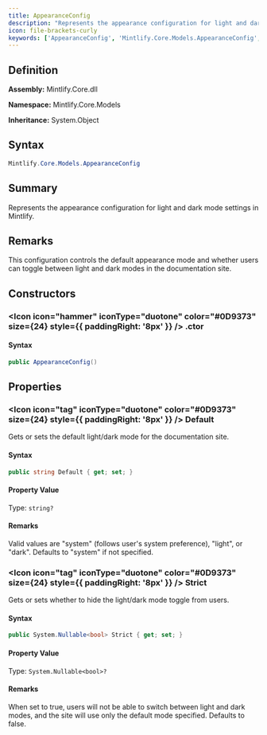 ```yaml
---
title: AppearanceConfig
description: "Represents the appearance configuration for light and dark mode settings in Mintlify."
icon: file-brackets-curly
keywords: ['AppearanceConfig', 'Mintlify.Core.Models.AppearanceConfig', 'Mintlify.Core.Models', 'class', 'System.Object']
---
```


## Definition

**Assembly:** Mintlify.Core.dll

**Namespace:** Mintlify.Core.Models

**Inheritance:** System.Object

## Syntax

```csharp
Mintlify.Core.Models.AppearanceConfig
```

## Summary

Represents the appearance configuration for light and dark mode settings in Mintlify.

## Remarks

This configuration controls the default appearance mode and whether users can toggle
            between light and dark modes in the documentation site.

## Constructors

### <Icon icon="hammer" iconType="duotone" color="#0D9373" size={24} style={{ paddingRight: '8px' }} />  .ctor

#### Syntax

```csharp
public AppearanceConfig()
```

## Properties

### <Icon icon="tag" iconType="duotone" color="#0D9373" size={24} style={{ paddingRight: '8px' }} />  Default

Gets or sets the default light/dark mode for the documentation site.

#### Syntax

```csharp
public string Default { get; set; }
```

#### Property Value

Type: `string?`

#### Remarks

Valid values are "system" (follows user's system preference), "light", or "dark".
            Defaults to "system" if not specified.

### <Icon icon="tag" iconType="duotone" color="#0D9373" size={24} style={{ paddingRight: '8px' }} />  Strict

Gets or sets whether to hide the light/dark mode toggle from users.

#### Syntax

```csharp
public System.Nullable<bool> Strict { get; set; }
```

#### Property Value

Type: `System.Nullable<bool>?`

#### Remarks

When set to true, users will not be able to switch between light and dark modes,
            and the site will use only the default mode specified. Defaults to false.

